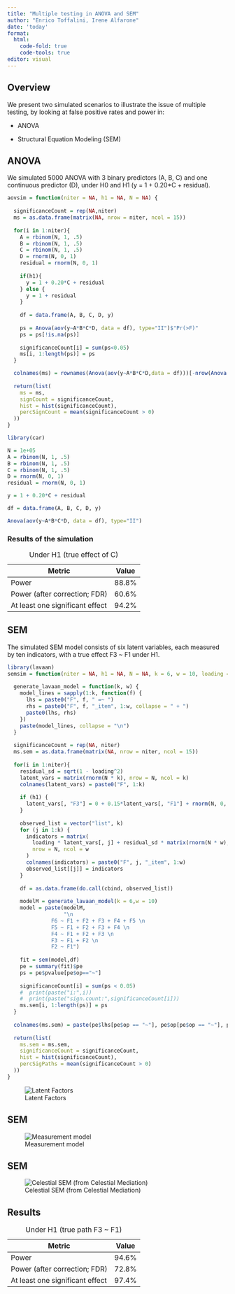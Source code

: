 ```yaml
---
title: "Multiple testing in ANOVA and SEM"
author: "Enrico Toffalini, Irene Alfarone"
date: 'today'
format:
  html:
    code-fold: true
    code-tools: true
editor: visual
---
```


## Overview

We present two simulated scenarios to illustrate the issue of multiple testing, by looking at false positive rates and power in:

-   ANOVA

-   Structural Equation Modeling (SEM)

## ANOVA

We simulated 5000 ANOVA with 3 binary predictors (A, B, C) and one continuous predictor (D), under H0 and H1 (y = 1 + 0.20\*C + residual).

```r
aovsim = function(niter = NA, h1 = NA, N = NA) {
  
  significanceCount = rep(NA,niter)
  ms = as.data.frame(matrix(NA, nrow = niter, ncol = 15))
  
  for(i in 1:niter){
    A = rbinom(N, 1, .5)
    B = rbinom(N, 1, .5)
    C = rbinom(N, 1, .5)
    D = rnorm(N, 0, 1)
    residual = rnorm(N, 0, 1)
    
    if(h1){
      y = 1 + 0.20*C + residual
    } else {
      y = 1 + residual
    }
    
    df = data.frame(A, B, C, D, y)
    
    ps = Anova(aov(y~A*B*C*D, data = df), type="II")$"Pr(>F)"
    ps = ps[!is.na(ps)]
    
    significanceCount[i] = sum(ps<0.05)
    ms[i, 1:length(ps)] = ps
  }

  colnames(ms) = rownames(Anova(aov(y~A*B*C*D,data = df)))[-nrow(Anova(aov(y~A*B*C*D,data = df)))]
  
  return(list(
    ms = ms,
    signCount = significanceCount,
    hist = hist(significanceCount),
    percSignCount = mean(significanceCount > 0)
  ))
}

```


```r
library(car)

N = 1e+05
A = rbinom(N, 1, .5)
B = rbinom(N, 1, .5)
C = rbinom(N, 1, .5)
D = rnorm(N, 0, 1)
residual = rnorm(N, 0, 1)

y = 1 + 0.20*C + residual

df = data.frame(A, B, C, D, y)

Anova(aov(y~A*B*C*D, data = df), type="II")
```

### Results of the simulation

| Metric                          | Value |
|---------------------------------|-------|
| Power                           | 88.8% |
| Power (after correction; FDR)   | 60.6% |
| At least one significant effect | 94.2% |

: Under H1 (true effect of C)

## SEM
The simulated SEM model consists of six latent variables, each measured by ten indicators, 
with a true effect F3 ~ F1 under H1.

```r
library(lavaan)
semsim = function(niter = NA, h1 = NA, N = NA, k = 6, w = 10, loading = 0.5) {
  
  generate_lavaan_model = function(k, w) {
    model_lines = sapply(1:k, function(f) {
      lhs = paste0("F", f, " =~ ")
      rhs = paste0("F", f, "_item", 1:w, collapse = " + ")
      paste0(lhs, rhs)
    })
    paste(model_lines, collapse = "\n")
  }
  
  significanceCount = rep(NA, niter)
  ms.sem = as.data.frame(matrix(NA, nrow = niter, ncol = 15))
  
  for(i in 1:niter){
    residual_sd = sqrt(1 - loading^2)
    latent_vars = matrix(rnorm(N * k), nrow = N, ncol = k)
    colnames(latent_vars) = paste0("F", 1:k)
    
    if (h1) {
      latent_vars[, "F3"] = 0 + 0.15*latent_vars[, "F1"] + rnorm(N, 0, 1)
    }
    
    observed_list = vector("list", k)
    for (j in 1:k) {
      indicators = matrix(
        loading * latent_vars[, j] + residual_sd * matrix(rnorm(N * w), nrow = N),
        nrow = N, ncol = w
      )
      colnames(indicators) = paste0("F", j, "_item", 1:w)
      observed_list[[j]] = indicators
    }
    
    df = as.data.frame(do.call(cbind, observed_list))
    
    modelM = generate_lavaan_model(k = 6,w = 10)
    model = paste(modelM,
                  "\n
              F6 ~ F1 + F2 + F3 + F4 + F5 \n
              F5 ~ F1 + F2 + F3 + F4 \n
              F4 ~ F1 + F2 + F3 \n
              F3 ~ F1 + F2 \n
              F2 ~ F1")
    
    fit = sem(model,df)
    pe = summary(fit)$pe
    ps = pe$pvalue[pe$op=="~"]
    
    significanceCount[i] = sum(ps < 0.05)
    #  print(paste("i:",i))
    #  print(paste("sign.count:",significanceCount[i]))
    ms.sem[i, 1:length(ps)] = ps
  } 
  
  colnames(ms.sem) = paste(pe$lhs[pe$op == "~"], pe$op[pe$op == "~"], pe$rhs[pe$op == "~"])
  
  return(list(
    ms.sem = ms.sem,
    significanceCount = significanceCount,
    hist = hist(significanceCount),
    percSigPaths = mean(significanceCount > 0)
  ))
}
```

![Latent Factors](sem.PNG)

## SEM

![Measurement model](measmod.png)

## SEM

![Celestial SEM (from Celestial Mediation)](celestialsem.jpg)

## Results

| Metric                          | Value |
|---------------------------------|-------|
| Power                           | 94.6% |
| Power (after correction; FDR)   | 72.8% |
| At least one significant effect | 97.4% |

: Under H1 (true path F3 \~ F1)
